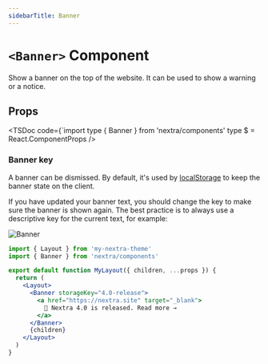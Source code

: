 ```yaml
---
sidebarTitle: Banner
---
```




# `<Banner>` Component

Show a banner on the top of the website. It can be used to show a warning or a
notice.

## Props

<TSDoc
  code={`import type { Banner } from 'nextra/components'
type $ = React.ComponentProps<typeof Banner>
/>

### Banner key

A banner can be dismissed. By default, it's used by
[localStorage](https://developer.mozilla.org/en-US/docs/Web/API/Window/localStorage)
to keep the banner state on the client.

If you have updated your banner text, you should change the key to make sure the
banner is shown again. The best practice is to always use a descriptive key for
the current text, for example:

![Banner](/assets/docs/banner.png)

```jsx filename="app/layout.jsx" {7-11}
import { Layout } from 'my-nextra-theme'
import { Banner } from 'nextra/components'

export default function MyLayout({ children, ...props }) {
  return (
    <Layout>
      <Banner storageKey="4.0-release">
        <a href="https://nextra.site" target="_blank">
          🎉 Nextra 4.0 is released. Read more →
        </a>
      </Banner>
      {children}
    </Layout>
  )
}
```
